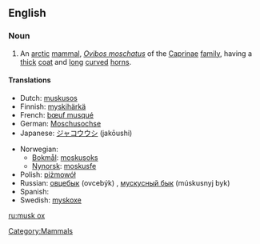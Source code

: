 ==English==

===Noun===
{{wikipedia}}
{{en-noun|musk oxen}}

# An [[arctic]] [[mammal]], ''[[Ovibos moschatus]]'' of the [[Caprinae]] [[family]], having a [[thick]] [[coat]] and [[long]] [[curve]]d [[horn]]s.

====Translations====
{{trans-top|an arctic mammal}}
* Dutch: [[muskusos]] {{m}}
* Finnish: [[myskihärkä]]
* French: [[bœuf musqué]] {{m}}
* German: [[Moschusochse]] {{m}}
* Japanese: [[ジャコウウシ]] (jakōushi)
{{trans-mid}}
* Norwegian: 
** [[Bokmål]]: [[moskusoks]]
** [[Nynorsk]]: [[moskusfe]]
* Polish: [[piżmowół]] {{m}}
* Russian: [[овцебык]] (ovcebýk) {{m}}, [[мускусный бык]] (múskusnyj byk) {{m}}
* Spanish: {{t|es|buey almizclero|m}}
* Swedish: [[myskoxe]]
{{trans-bottom}}

[[Category:Mammals]]

[[ru:musk ox]]